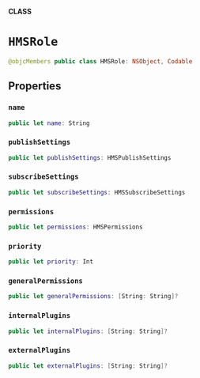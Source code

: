**CLASS**

# `HMSRole`

```swift
@objcMembers public class HMSRole: NSObject, Codable
```

## Properties
### `name`

```swift
public let name: String
```

### `publishSettings`

```swift
public let publishSettings: HMSPublishSettings
```

### `subscribeSettings`

```swift
public let subscribeSettings: HMSSubscribeSettings
```

### `permissions`

```swift
public let permissions: HMSPermissions
```

### `priority`

```swift
public let priority: Int
```

### `generalPermissions`

```swift
public let generalPermissions: [String: String]?
```

### `internalPlugins`

```swift
public let internalPlugins: [String: String]?
```

### `externalPlugins`

```swift
public let externalPlugins: [String: String]?
```
